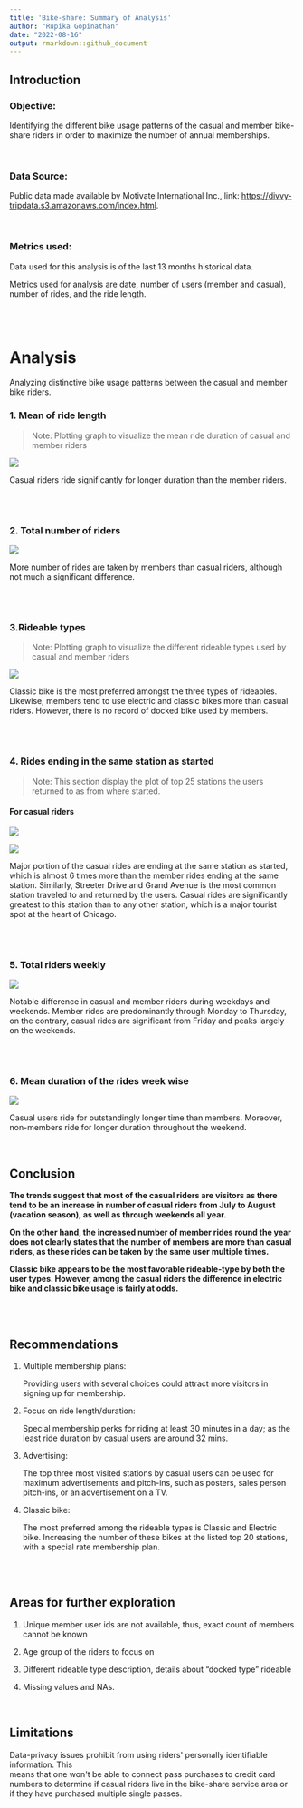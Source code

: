 ```yaml
---
title: 'Bike-share: Summary of Analysis'
author: "Rupika Gopinathan"
date: "2022-08-16"
output: rmarkdown::github_document
---
```


## Introduction

### Objective:

Identifying the different bike usage patterns of the casual and member bike-share riders in order to maximize the number of annual memberships.

<br>

### Data Source:

Public data made available by Motivate International Inc., link: <https://divvy-tripdata.s3.amazonaws.com/index.html>.

<br>

### Metrics used:

Data used for this analysis is of the last 13 months historical data.

Metrics used for analysis are date, number of users (member and casual), number of rides, and the ride length.

<br><br>

# Analysis

Analyzing distinctive bike usage patterns between the casual and member bike riders.

### 1. Mean of ride length

> Note: Plotting graph to visualize the mean ride duration of casual and member riders

![](visualization/Total%20mean%20duration%20of%20casual%20and%20member%20riders.png)

Casual riders ride significantly for longer duration than the member riders.

<br><br>

### 2. Total number of riders

![](visualization/Total%20number%20of%20riders.png)

More number of rides are taken by members than casual riders, although not much a significant difference.

<br><br>

### 3.Rideable types

> Note: Plotting graph to visualize the different rideable types used by casual and member riders

![](visualization/Rideable%20types.png)

Classic bike is the most preferred amongst the three types of rideables. Likewise, members tend to use electric and classic bikes more than casual riders. However, there is no record of docked bike used by members.

<br><br>

### 4. Rides ending in the same station as started

> Note: This section display the plot of top 25 stations the users returned to as from where started.

#### For casual riders

![](visualization/Casual_returning_station_numbers.png)

![](visualization/Members_returning_station_numbers.png)

Major portion of the casual rides are ending at the same station as started, which is almost 6 times more than the member rides ending at the same station. Similarly, Streeter Drive and Grand Avenue is the most common station traveled to and returned by the users. Casual rides are significantly greatest to this station than to any other station, which is a major tourist spot at the heart of Chicago.

<br><br>

### 5. Total riders weekly

![](visualization/Riders%20week%20wise.png)

Notable difference in casual and member riders during weekdays and weekends. Member rides are predominantly through Monday to Thursday, on the contrary, casual rides are significant from Friday and peaks largely on the weekends.

<br><br>

### 6. Mean duration of the rides week wise

![](visualization/Mean%20duration%20of%20rides%20weekly.png)

Casual users ride for outstandingly longer time than members. Moreover, non-members ride for longer duration throughout the weekend.

<br>

## Conclusion

**The trends suggest that most of the casual riders are visitors as there tend to be an increase in number of casual riders from July to August (vacation season), as well as through weekends all year.**

**On the other hand, the increased number of member rides round the year does not clearly states that the number of members are more than casual riders, as these rides can be taken by the same user multiple times.**

**Classic bike appears to be the most favorable rideable-type by both the user types. However, among the casual riders the difference in electric bike and classic bike usage is fairly at odds.**

<br><br>

## Recommendations

1.  Multiple membership plans:

    Providing users with several choices could attract more visitors in signing up for membership.

2.  Focus on ride length/duration:

    Special membership perks for riding at least 30 minutes in a day; as the least ride duration by casual users are around 32 mins.

3.  Advertising:

    The top three most visited stations by casual users can be used for maximum advertisements and pitch-ins, such as posters, sales person pitch-ins, or an advertisement on a TV.

4.  Classic bike:

    The most preferred among the rideable types is Classic and Electric bike. Increasing the number of these bikes at the listed top 20 stations, with a special rate membership plan.

<br><br>

## Areas for further exploration

1.  Unique member user ids are not available, thus, exact count of members cannot be known

2.  Age group of the riders to focus on

3.  Different rideable type description, details about "docked type" rideable

4.  Missing values and NAs.

<br>

## Limitations

Data-privacy issues prohibit from using riders\' personally identifiable information. This\
means that one won\'t be able to connect pass purchases to credit card numbers to determine if casual riders live in the bike-share service area or if they have purchased multiple single passes.

